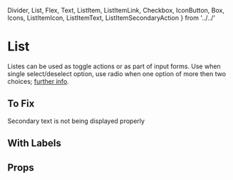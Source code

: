   Divider,
  List,
  Flex,
  Text,
  ListItem,
  ListItemLink,
  Checkbox,
  IconButton,
  Box,
  Icons,
  ListItemIcon,
  ListItemText,
  ListItemSecondaryAction
} from '../../'

<Meta title="components|List" component={List} />

# List

Listes can be used as toggle actions or as part of input forms.
Use when single select/deselect option, use radio when one option of more then two choices; [further info](https://www.nngroup.com/articles/checkboxes-vs-radio-buttons/).

<Preview>
  <Story name="default">
    <Flex justifyContent="center" bgcolor="background.default">
      <Box minWidth={500} m={3} bgcolor="background.paper">
        <List component="nav" aria-label="main mailbox folders">
          <ListItem button>
            <ListItemIcon>
              <Icons.Inbox />
            </ListItemIcon>
            <ListItemText primary="Inbox" />
          </ListItem>
          <ListItem button>
            <ListItemIcon>
              <Icons.Drafts />
            </ListItemIcon>
            <ListItemText primary="Drafts" />
          </ListItem>
        </List>
        <Divider />
        <List component="nav" aria-label="secondary mailbox folders">
          <ListItem button>
            <ListItemText primary="Trash" />
          </ListItem>
          <ListItem button>
            <ListItemText primary="Spam" />
          </ListItem>
        </List>
      </Box>
    </Flex>
  </Story>
</Preview>

<Preview>
  <Story name="with icons">
    <Flex justifyContent="center" bgcolor="background.default">
      <Box minWidth={500} m={3} bgcolor="background.paper">
        <List>
          <ListItem role={undefined} button onClick={action('clicked item')}>
            <ListItemIcon>
              <Checkbox
                edge="start"
                tabIndex={-1}
                disableRipple
                inputProps={{ 'aria-labelledby': 1 }}
                onClick={action('clicked checkbox')}
              />
            </ListItemIcon>
            <ListItemText id={1} primary={`Line item`} />
            <ListItemSecondaryAction onClick={action('clicked action')}>
              <IconButton edge="end" aria-label="comments">
                <Icons.Comment />
              </IconButton>
            </ListItemSecondaryAction>
          </ListItem>
        </List>
      </Box>
    </Flex>
  </Story>
</Preview>

## To Fix

Secondary text is not being displayed properly

<Preview>
  <Story name="with secondary">
    <Flex justifyContent="center" bgcolor="background.default">
      <Box minWidth={500} m={3} bgcolor="background.paper">
        <List>
          <ListItem>
            <ListItemText primary="Item" secondary="secondary" />
          </ListItem>
        </List>
      </Box>
    </Flex>
  </Story>
</Preview>

## With Labels

## Props

<Props of={List} />
